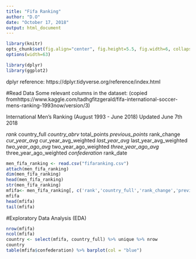 ```yaml
---
title: "Fifa Ranking"
author: "D.O"
date: "October 17, 2018"
output: html_document
---
```


```r
library(knitr)
opts_chunk$set(fig.align="center", fig.height=5.5, fig.width=6, collapse=TRUE, comment="", prompt=TRUE)
options(width=63)

library(dplyr)
library(ggplot2)
```


dplyr reference: https://dplyr.tidyverse.org/reference/index.html

#Read Data
Some relevant columns in the dataset: (copied fromhttps://www.kaggle.com/tadhgfitzgerald/fifa-international-soccer-mens-ranking-1993now/version/3)

International Men's Ranking (August 1993 - June 2018) Updated June 7th 2018

  *rank
  *country_full
  *country_abrv
  *total_points
  *previous_points
  *rank_change
  *cur_year_avg
  *cur_year_avg_weighted
  *last_year_avg
  *last_year_avg_weighted
  *two_year_ago_avg
  *two_year_ago_weighted
  *three_year_ago_avg
  *three_year_ago_weighted
  *confederation
  *rank_date

```r
men_fifa_ranking <- read.csv("fifaranking.csv")
attach(men_fifa_ranking)
dim(men_fifa_ranking)
head(men_fifa_ranking)
str(men_fifa_ranking)
mfifa<- men_fifa_ranking[, c('rank','country_full','rank_change','previous_points', 'rank_date','confederation')]
mfifa
head(mfifa)
tail(mfifa)
````

#Exploratory Data Analysis (EDA)
```r
nrow(mfifa)
ncol(mfifa)
country <- select(mfifa, country_full) %>% unique %>% nrow
country
table(mfifa$confederation) %>% barplot(col = "blue")

````

